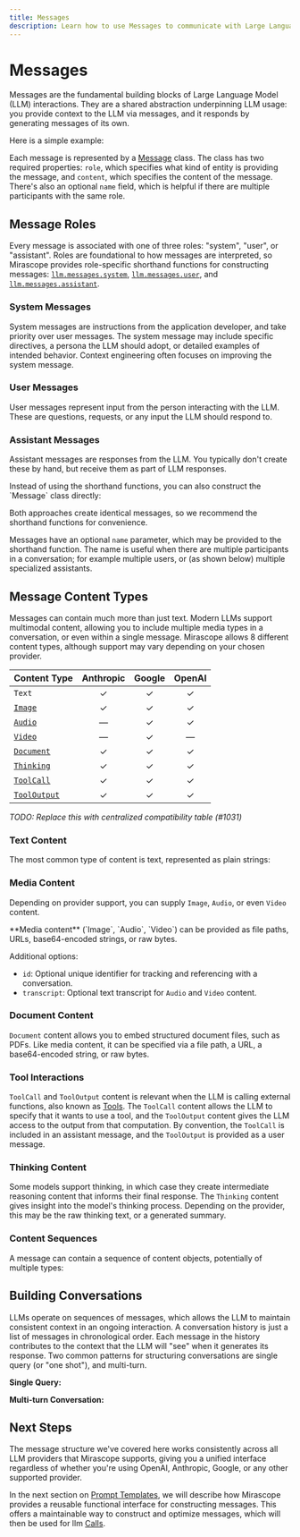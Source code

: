 ```yaml
---
title: Messages
description: Learn how to use Messages to communicate with Large Language Models (LLMs) in Mirascope.
---
```


# Messages

Messages are the fundamental building blocks of Large Language Model (LLM) interactions. They are a shared abstraction underpinning LLM usage: you provide context to the LLM via messages, and it responds by generating messages of its own.

Here is a simple example:

<TabbedSection>
  <Tab value="Python">
    <CodeExample file="examples/messages/manual.py" lines="1-4" />
  </Tab>
  <Tab value="Typescript">
    <CodeExample file="typescript/examples/messages/manual.ts" lines="1-4" />
  </Tab>
</TabbedSection>

Each message is represented by a [Message](/docs/api/messages#message) class. The class has two required properties: `role`, which specifies what kind of entity is providing the message, and `content`, which specifies the content of the message. There's also an optional `name` field, which is helpful if there are multiple participants with the same role.

## Message Roles

Every message is associated with one of three roles: "system", "user", or "assistant". Roles are foundational to how messages are interpreted, so Mirascope provides role-specific shorthand functions for constructing messages:
[`llm.messages.system`](/docs/api/messages#system),
[`llm.messages.user`](/docs/api/messages#user),
and [`llm.messages.assistant`](/docs/api/messages#assistant).

### System Messages

System messages are instructions from the application developer, and take priority over user messages. The system message may include specific directives, a persona the LLM should adopt, or detailed examples of intended behavior. Context engineering often focuses on improving the system message.

<TabbedSection>
  <Tab value="Python">
    <CodeExample file="examples/messages/shorthand.py" lines="3-5" />
  </Tab>
  <Tab value="Typescript">
    <CodeExample file="typescript/examples/messages/shorthand.ts" lines="3-5" />
  </Tab>
</TabbedSection>

### User Messages

User messages represent input from the person interacting with the LLM. These are questions, requests, or any input the LLM should respond to.

<TabbedSection>
  <Tab value="Python">
    <CodeExample file="examples/messages/shorthand.py" lines="6-6" />
  </Tab>
  <Tab value="Typescript">
    <CodeExample file="typescript/examples/messages/shorthand.ts" lines="6-6" />
  </Tab>
</TabbedSection>

### Assistant Messages

Assistant messages are responses from the LLM. You typically don't create these by hand, but receive them as part of LLM responses.

<TabbedSection>
  <Tab value="Python">
    <CodeExample file="examples/messages/shorthand.py" lines="7-9" />
  </Tab>
  <Tab value="Typescript">
    <CodeExample file="typescript/examples/messages/shorthand.ts" lines="7-9" />
  </Tab>
</TabbedSection>

<Note title="Manual Message Construction" collapsible={true} defaultOpen={false}>
Instead of using the shorthand functions, you can also construct the `Message` class directly:

<TabbedSection>
  <Tab value="Python">
    <CodeExample file="examples/messages/manual.py" lines="6-14" />
  </Tab>
  <Tab value="Typescript">
    <CodeExample file="typescript/examples/messages/manual.ts" lines="6-17" />
  </Tab>
</TabbedSection>

Both approaches create identical messages, so we recommend the shorthand functions for convenience.

</Note>

<Info title="Message Names" collapsible={true} defaultOpen={false}>

Messages have an optional `name` parameter, which may be provided to the
shorthand function. The name is useful when there are multiple participants in a conversation; for example multiple users, or (as shown below) multiple specialized assistants.

<TabbedSection>
  <Tab value="Python">
    <CodeExample file="examples/messages/conversations.py" lines="15-25" />
  </Tab>
  <Tab value="Typescript">
    <CodeExample file="typescript/examples/messages/conversations.ts" lines="13-24" />
  </Tab>
</TabbedSection>

</Info>

## Message Content Types

Messages can contain much more than just text. Modern LLMs support multimodal content, allowing you to include multiple media types in a conversation, or even within a single message. Mirascope allows 8 different content types, although support may vary depending on your chosen provider.

| Content Type                                 | Anthropic | Google | OpenAI |
| -------------------------------------------- | :-------: | :----: | :----: |
| `Text`                                       |     ✓     |   ✓    |   ✓    |
| [`Image`](/docs/api/content#image)           |     ✓     |   ✓    |   ✓    |
| [`Audio`](/docs/api/content#audio)           |     —     |   ✓    |   ✓    |
| [`Video`](/docs/api/content#video)           |     —     |   ✓    |   —    |
| [`Document`](/docs/api/content#document)     |     ✓     |   ✓    |   ✓    |
| [`Thinking`](/docs/api/content#thinking)     |     ✓     |   ✓    |   ✓    |
| [`ToolCall`](/docs/api/content#toolcall)     |     ✓     |   ✓    |   ✓    |
| [`ToolOutput`](/docs/api/content#tooloutput) |     ✓     |   ✓    |   ✓    |

_TODO: Replace this with centralized compatibility table (#1031)_

### Text Content

The most common type of content is text, represented as plain strings:

<TabbedSection>
  <Tab value="Python">
    <CodeExample file="examples/messages/content.py" lines="3-3" />
  </Tab>
  <Tab value="Typescript">
    <CodeExample file="typescript/examples/messages/content.ts" lines="3-3" />
  </Tab>
</TabbedSection>

### Media Content

Depending on provider support, you can supply `Image`, `Audio`, or even `Video` content.

<TabbedSection>
  <Tab value="Python">
    <CodeExample file="examples/messages/content.py" lines="5-10" />
  </Tab>
  <Tab value="Typescript">
    <CodeExample file="typescript/examples/messages/content.ts" lines="5-14" />
  </Tab>
</TabbedSection>

<TabbedSection>
  <Tab value="Python">
    <CodeExample file="examples/messages/content.py" lines="12-18" />
  </Tab>
  <Tab value="Typescript">
    <CodeExample file="typescript/examples/messages/content.ts" lines="16-23" />
  </Tab>
</TabbedSection>

<TabbedSection>
  <Tab value="Python">
    <CodeExample file="examples/messages/content.py" lines="20-26" />
  </Tab>
  <Tab value="Typescript">
    <CodeExample file="typescript/examples/messages/content.ts" lines="25-35" />
  </Tab>
</TabbedSection>

<Info>
**Media content** (`Image`, `Audio`, `Video`) can be provided as file paths, URLs, base64-encoded strings, or raw bytes.

Additional options:

- `id`: Optional unique identifier for tracking and referencing with a conversation.
- `transcript`: Optional text transcript for `Audio` and `Video` content.

</Info>

### Document Content

`Document` content allows you to embed structured document files, such as PDFs. Like media content, it can be specified via a file path, a URL, a base64-encoded string, or raw bytes.

<TabbedSection>
  <Tab value="Python">
    <CodeExample file="examples/messages/content.py" lines="28-34" />
  </Tab>
  <Tab value="Typescript">
    <CodeExample file="typescript/examples/messages/content.ts" lines="37-45" />
  </Tab>
</TabbedSection>

### Tool Interactions

`ToolCall` and `ToolOutput` content is relevant when the LLM is calling external functions, also known as [Tools](./tools). The `ToolCall` content allows the LLM to specify that it wants to use a tool, and the `ToolOutput` content gives the LLM access to the output from that computation. By convention, the `ToolCall` is included in an assistant message, and the `ToolOutput` is provided as a user message.

<TabbedSection>
  <Tab value="Python">
    <CodeExample file="examples/messages/content.py" lines="36-47" />
  </Tab>
  <Tab value="Typescript">
    <CodeExample file="typescript/examples/messages/content.ts" lines="47-60" />
  </Tab>
</TabbedSection>

### Thinking Content

Some models support thinking, in which case they create intermediate reasoning content that informs their final response. The `Thinking` content gives insight into the model's thinking process. Depending on the provider, this may be the raw thinking text, or a generated summary.

<TabbedSection>
  <Tab value="Python">
    <CodeExample file="examples/messages/content.py" lines="49-59" />
  </Tab>
  <Tab value="Typescript">
    <CodeExample file="typescript/examples/messages/content.ts" lines="62-72" />
  </Tab>
</TabbedSection>

### Content Sequences

A message can contain a sequence of content objects, potentially of multiple types:

<TabbedSection>
  <Tab value="Python">
    <CodeExample file="examples/messages/content.py" lines="61-70" />
  </Tab>
  <Tab value="Typescript">
    <CodeExample file="typescript/examples/messages/content.ts" lines="74-82" />
  </Tab>
</TabbedSection>

## Building Conversations

LLMs operate on sequences of messages, which allows the LLM to maintain consistent context in an ongoing interaction. A conversation history is just a list of messages in chronological order. Each message in the history contributes to the context that the LLM will "see" when it generates its response. Two common patterns for structuring conversations are single query (or "one shot"), and multi-turn.

**Single Query:**

<TabbedSection>
  <Tab value="Python">
    <CodeExample file="examples/messages/conversations.py" lines="3-5" />
  </Tab>
  <Tab value="Typescript">
    <CodeExample file="typescript/examples/messages/conversations.ts" lines="3-5" />
  </Tab>
</TabbedSection>

**Multi-turn Conversation:**

<TabbedSection>
  <Tab value="Python">
    <CodeExample file="examples/messages/conversations.py" lines="7-13" />
  </Tab>
  <Tab value="Typescript">
    <CodeExample file="typescript/examples/messages/conversations.ts" lines="5-11" />
  </Tab>
</TabbedSection>

## Next Steps

The message structure we've covered here works consistently across all LLM providers that Mirascope supports, giving you a unified interface regardless of whether you're using OpenAI, Anthropic, Google, or any other supported provider.

In the next section on [Prompt Templates](./prompt-templates), we will describe how Mirascope provides a reusable functional interface for constructing messages. This offers a maintainable way to construct and optimize messages, which will then be used for llm [Calls](./calls).

